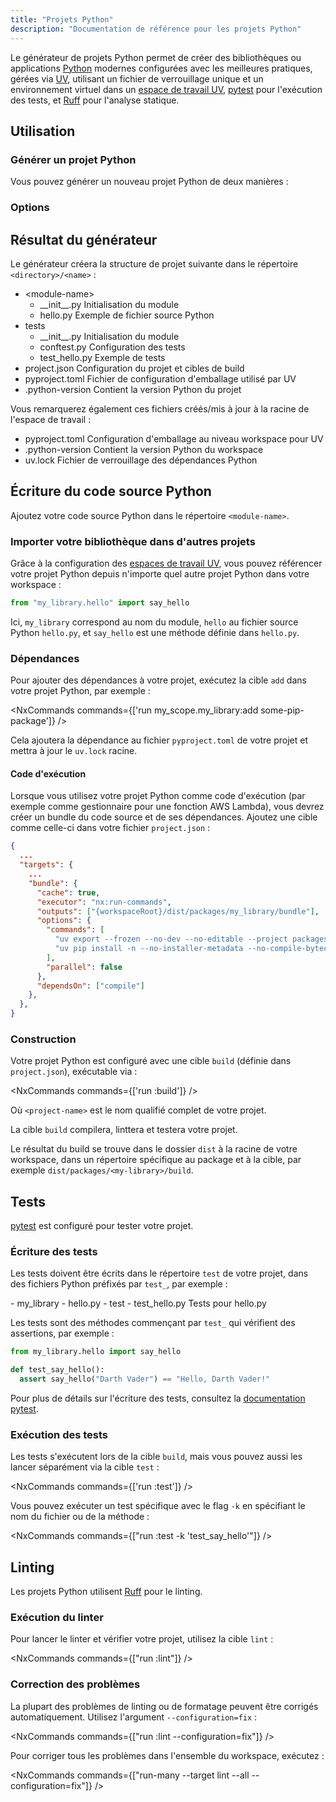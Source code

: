 ```yaml
---
title: "Projets Python"
description: "Documentation de référence pour les projets Python"
---
```





Le générateur de projets Python permet de créer des bibliothèques ou applications [Python](https://www.python.org/) modernes configurées avec les meilleures pratiques, gérées via [UV](https://docs.astral.sh/uv/), utilisant un fichier de verrouillage unique et un environnement virtuel dans un [espace de travail UV](https://docs.astral.sh/uv/concepts/projects/workspaces/), [pytest](https://docs.pytest.org/en/stable/) pour l'exécution des tests, et [Ruff](https://docs.astral.sh/ruff/) pour l'analyse statique.

## Utilisation

### Générer un projet Python

Vous pouvez générer un nouveau projet Python de deux manières :

<RunGenerator generator="py#project" />

### Options

<GeneratorParameters generator="py#project" />

## Résultat du générateur

Le générateur créera la structure de projet suivante dans le répertoire `<directory>/<name>` :

<FileTree>

  - \<module-name>
    - \_\_init\_\_.py Initialisation du module
    - hello.py Exemple de fichier source Python
  - tests
    - \_\_init\_\_.py Initialisation du module  
    - conftest.py Configuration des tests
    - test_hello.py Exemple de tests
  - project.json Configuration du projet et cibles de build
  - pyproject.toml Fichier de configuration d'emballage utilisé par UV
  - .python-version Contient la version Python du projet

</FileTree>

Vous remarquerez également ces fichiers créés/mis à jour à la racine de l'espace de travail :

<FileTree>

  - pyproject.toml Configuration d'emballage au niveau workspace pour UV
  - .python-version Contient la version Python du workspace
  - uv.lock Fichier de verrouillage des dépendances Python

</FileTree>

## Écriture du code source Python

Ajoutez votre code source Python dans le répertoire `<module-name>`.

### Importer votre bibliothèque dans d'autres projets

Grâce à la configuration des [espaces de travail UV](https://docs.astral.sh/uv/concepts/projects/workspaces/), vous pouvez référencer votre projet Python depuis n'importe quel autre projet Python dans votre workspace :

```python title="packages/my_other_project/my_other_project/main.py"
from "my_library.hello" import say_hello
```

Ici, `my_library` correspond au nom du module, `hello` au fichier source Python `hello.py`, et `say_hello` est une méthode définie dans `hello.py`.

### Dépendances

Pour ajouter des dépendances à votre projet, exécutez la cible `add` dans votre projet Python, par exemple :

<NxCommands commands={['run my_scope.my_library:add some-pip-package']} />

Cela ajoutera la dépendance au fichier `pyproject.toml` de votre projet et mettra à jour le `uv.lock` racine.

#### Code d'exécution

Lorsque vous utilisez votre projet Python comme code d'exécution (par exemple comme gestionnaire pour une fonction AWS Lambda), vous devrez créer un bundle du code source et de ses dépendances. Ajoutez une cible comme celle-ci dans votre fichier `project.json` :

```json title="project.json"
{
  ...
  "targets": {
    ...
    "bundle": {
      "cache": true,
      "executor": "nx:run-commands",
      "outputs": ["{workspaceRoot}/dist/packages/my_library/bundle"],
      "options": {
        "commands": [
          "uv export --frozen --no-dev --no-editable --project packages/my_library -o dist/packages/my_library/bundle/requirements.txt",
          "uv pip install -n --no-installer-metadata --no-compile-bytecode --python-platform x86_64-manylinux2014 --python `uv python pin` --target dist/packages/my_library/bundle -r dist/packages/my_library/bundle/requirements.txt"
        ],
        "parallel": false
      },
      "dependsOn": ["compile"]
    },
  },
}
```

### Construction

Votre projet Python est configuré avec une cible `build` (définie dans `project.json`), exécutable via :

<NxCommands commands={['run <project-name>:build']} />

Où `<project-name>` est le nom qualifié complet de votre projet.

La cible `build` compilera, linttera et testera votre projet.

Le résultat du build se trouve dans le dossier `dist` à la racine de votre workspace, dans un répertoire spécifique au package et à la cible, par exemple `dist/packages/<my-library>/build`.

## Tests

[pytest](https://docs.pytest.org/en/stable/) est configuré pour tester votre projet.

### Écriture des tests

Les tests doivent être écrits dans le répertoire `test` de votre projet, dans des fichiers Python préfixés par `test_`, par exemple :

<FileTree>
  - my_library
    - hello.py
  - test
    - test_hello.py Tests pour hello.py
</FileTree>

Les tests sont des méthodes commençant par `test_` qui vérifient des assertions, par exemple :

```python title="test/test_hello.py"
from my_library.hello import say_hello

def test_say_hello():
  assert say_hello("Darth Vader") == "Hello, Darth Vader!"
```

Pour plus de détails sur l'écriture des tests, consultez la [documentation pytest](https://docs.pytest.org/en/stable/how-to/assert.html#).

### Exécution des tests

Les tests s'exécutent lors de la cible `build`, mais vous pouvez aussi les lancer séparément via la cible `test` :

<NxCommands commands={['run <project-name>:test']} />

Vous pouvez exécuter un test spécifique avec le flag `-k` en spécifiant le nom du fichier ou de la méthode :

<NxCommands commands={["run <project-name>:test -k 'test_say_hello'"]} />

## Linting

Les projets Python utilisent [Ruff](https://docs.astral.sh/ruff/) pour le linting.

### Exécution du linter

Pour lancer le linter et vérifier votre projet, utilisez la cible `lint` :

<NxCommands commands={["run <project-name>:lint"]} />

### Correction des problèmes

La plupart des problèmes de linting ou de formatage peuvent être corrigés automatiquement. Utilisez l'argument `--configuration=fix` :

<NxCommands commands={["run <project-name>:lint --configuration=fix"]} />

Pour corriger tous les problèmes dans l'ensemble du workspace, exécutez :

<NxCommands commands={["run-many --target lint --all --configuration=fix"]} />